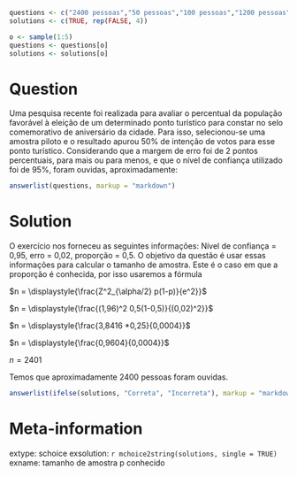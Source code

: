 ```r

questions <- c("2400 pessoas","50 pessoas","100 pessoas","1200 pessoas","4800 pessoas")
solutions <- c(TRUE, rep(FALSE, 4))

o <- sample(1:5)
questions <- questions[o]
solutions <- solutions[o]

```

Question
========

Uma pesquisa recente foi realizada para avaliar o percentual da população favorável à eleição de um determinado ponto turístico para constar no selo comemorativo de aniversário da cidade. Para isso, selecionou-se uma amostra piloto e o resultado apurou 50% de intenção de votos para esse ponto turístico. Considerando que a margem de erro foi de 2 pontos percentuais, para mais ou para menos, e que o nível de confiança utilizado foi de 95%, foram ouvidas, aproximadamente:

```r
answerlist(questions, markup = "markdown")
```

Solution
========

O exercício nos forneceu as seguintes informações: Nível de confiança = 0,95, erro = 0,02, proporção = 0,5. O objetivo da questão é usar essas informações para calcular o tamanho de amostra. Este é o caso em que a proporção é conhecida, por isso usaremos a fórmula

$n = \displaystyle{\frac{Z^2_{\alpha/2} p(1-p)}{e^2}}$

$n = \displaystyle{\frac{(1,96)^2 0,5(1-0,5)}{(0,02)^2}}$

$n = \displaystyle{\frac{3,8416 *0,25}{0,0004}}$

$n = \displaystyle{\frac{0,9604}{0,0004}}$

$n = 2401$

Temos que aproximadamente 2400 pessoas foram ouvidas.

```r
answerlist(ifelse(solutions, "Correta", "Incorreta"), markup = "markdown")
```

Meta-information
================
extype: schoice
exsolution: `r mchoice2string(solutions, single = TRUE)`
exname: tamanho de amostra p conhecido